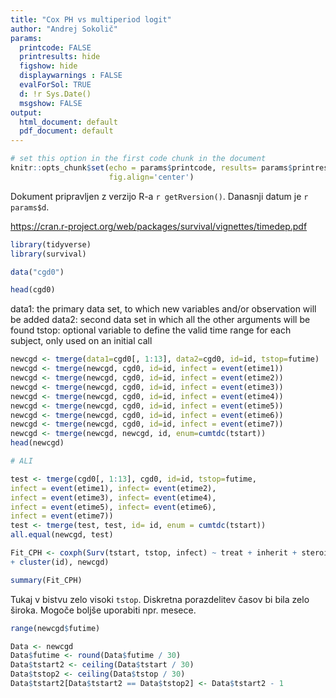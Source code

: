 ```yaml
---
title: "Cox PH vs multiperiod logit"
author: "Andrej Sokolič"
params: 
  printcode: FALSE
  printresults: hide
  figshow: hide
  displaywarnings : FALSE
  evalForSol: TRUE
  d: !r Sys.Date() 
  msgshow: FALSE
output:
  html_document: default
  pdf_document: default
---
```


```r
# set this option in the first code chunk in the document
knitr::opts_chunk$set(echo = params$printcode, results= params$printresults, fig.show = params$figshow, warning = params$displaywarnings, eval=params$evalForSol, message = params$msgshow,
                      fig.align='center')
```


Dokument pripravljen z verzijo R-a `r getRversion()`. Danasnji datum je `r params$d`.

[https://cran.r-project.org/web/packages/survival/vignettes/timedep.pdf](Vir)


```r
library(tidyverse)
library(survival)
```


```r
data("cgd0")

head(cgd0)
```

data1: the primary data set, to which new variables and/or observation will be added
data2: second data set in which all the other arguments will be found
tstop: optional variable to define the valid time range for each subject, only used on an initial call

```r
newcgd <- tmerge(data1=cgd0[, 1:13], data2=cgd0, id=id, tstop=futime)
newcgd <- tmerge(newcgd, cgd0, id=id, infect = event(etime1))
newcgd <- tmerge(newcgd, cgd0, id=id, infect = event(etime2))
newcgd <- tmerge(newcgd, cgd0, id=id, infect = event(etime3))
newcgd <- tmerge(newcgd, cgd0, id=id, infect = event(etime4))
newcgd <- tmerge(newcgd, cgd0, id=id, infect = event(etime5))
newcgd <- tmerge(newcgd, cgd0, id=id, infect = event(etime6))
newcgd <- tmerge(newcgd, cgd0, id=id, infect = event(etime7))
newcgd <- tmerge(newcgd, newcgd, id, enum=cumtdc(tstart))
head(newcgd)

# ALI

test <- tmerge(cgd0[, 1:13], cgd0, id=id, tstop=futime,
infect = event(etime1), infect= event(etime2),
infect = event(etime3), infect= event(etime4),
infect = event(etime5), infect= event(etime6),
infect = event(etime7))
test <- tmerge(test, test, id= id, enum = cumtdc(tstart))
all.equal(newcgd, test)
```


```r
Fit_CPH <- coxph(Surv(tstart, tstop, infect) ~ treat + inherit + steroids +
+ cluster(id), newcgd)

summary(Fit_CPH)
```


Tukaj v bistvu zelo visoki `tstop`. Diskretna porazdelitev časov bi bila zelo široka. Mogoče boljše uporabiti npr. mesece.

```r
range(newcgd$futime)

Data <- newcgd
Data$futime <- round(Data$futime / 30)
Data$tstart2 <- ceiling(Data$tstart / 30)
Data$tstop2 <- ceiling(Data$tstop / 30)
Data$tstart2[Data$tstart2 == Data$tstop2] <- Data$tstart2 - 1
```

